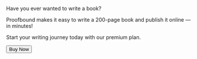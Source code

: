 
Have you ever wanted to write a book?

Proofbound makes it easy to write a 200-page book and publish it online — in minutes!

Start your writing journey today with our premium plan.

<div class="flex items-center justify-center mt-6">
  <button id="checkout-button" class="bg-blue-600 text-white font-semibold py-2 px-6 rounded-lg hover:bg-blue-700 transition duration-200">
    Buy Now
  </button>
</div>

<script src="https://js.stripe.com/v3/"></script>
<script>
  // Initialize Stripe with your Publishable Key
  const stripe = Stripe('pk_test_51MPasYFVqC8fbxB6I1qKcWMOsSmaeC01Jj5mDS338M7R1IHktUdh3wReovg6BGKsPH8b0Hl3s6m2lHwfdJ2kue3v00N0ZT6GhC'); // Replace with your TEST mode Stripe Publishable Key

  // Handle button click
  const checkoutButton = document.getElementById('checkout-button');
  checkoutButton.addEventListener('click', async () => {
    try {
      // Call the serverless function to create a Checkout Session
      const response = await fetch('https://proofbound-stripe.netlify.app/.netlify/functions/create-checkout-session', {
        method: 'POST',
        headers: {
          'Content-Type': 'application/json',
        },
        body: JSON.stringify({
          priceId: 'price_1RUbGMFVqC8fbxB65a0ANhrl', // Your price ID
          successUrl: 'https://proofbound.com/success.html',
          cancelUrl: 'https://proofbound.com/cancel.html',
        }),
      });

      const session = await response.json();

      if (session.error) {
        console.error('Error from serverless:', session.error);
        alert('Failed to initiate payment. Please try again.');
        return;
      }

      // Redirect to Stripe Checkout
      const error = await stripe.redirectToCheckout({ sessionId: session.id });
      if (error) {
        console.error('Error redirecting to Checkout:', error);
        alert('Failed to initiate payment. Please try again.');
      }
    } catch (err) {
      console.error('Error:', err);
      alert('An error occurred. Please try again later.');
    }
  });
</script>

<style>
  /* Tailwind CSS for responsive button styling */
  @import 'https://cdn.jsdelivr.net/npm/tailwindcss@2.2.19/dist/tailwind.min.css';
</style>
